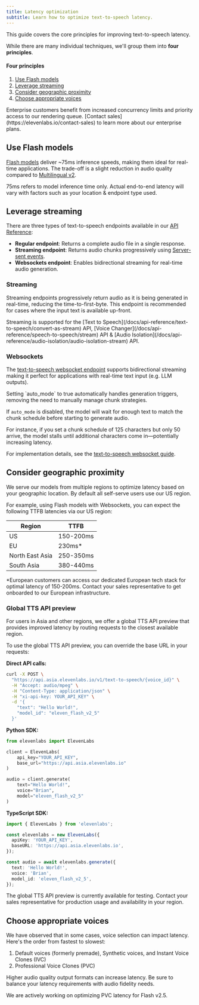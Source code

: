 ```yaml
---
title: Latency optimization
subtitle: Learn how to optimize text-to-speech latency.
---
```


This guide covers the core principles for improving text-to-speech latency.

While there are many individual techniques, we'll group them into **four principles**.

<h4>Four principles</h4>

1. [Use Flash models](#use-flash-models)
2. [Leverage streaming](#leverage-streaming)
3. [Consider geographic proximity](#consider-geographic-proximity)
4. [Choose appropriate voices](#choose-appropriate-voices)

<Success>
Enterprise customers benefit from increased concurrency limits and priority access to our rendering queue. [Contact sales](https://elevenlabs.io/contact-sales) to learn more about our enterprise
plans.

</Success>

## Use Flash models

[Flash models](/docs/models#flash-v25) deliver ~75ms inference speeds, making them ideal for real-time applications. The trade-off is a slight reduction in audio quality compared to [Multilingual v2](/docs/models#multilingual-v2).

<Info>
  75ms refers to model inference time only. Actual end-to-end latency will vary with factors such as
  your location & endpoint type used.
</Info>

## Leverage streaming

There are three types of text-to-speech endpoints available in our [API Reference](/docs/api-reference):

- **Regular endpoint**: Returns a complete audio file in a single response.
- **Streaming endpoint**: Returns audio chunks progressively using [Server-sent events](https://html.spec.whatwg.org/multipage/server-sent-events.html#server-sent-events).
- **Websockets endpoint**: Enables bidirectional streaming for real-time audio generation.

### Streaming

Streaming endpoints progressively return audio as it is being generated in real-time, reducing the time-to-first-byte. This endpoint is recommended for cases where the input text is available up-front.

<Info>
  Streaming is supported for the [Text to
  Speech](/docs/api-reference/text-to-speech/convert-as-stream) API, [Voice
  Changer](/docs/api-reference/speech-to-speech/stream) API & [Audio
  Isolation](/docs/api-reference/audio-isolation/audio-isolation-stream) API.
</Info>

### Websockets

The [text-to-speech websocket endpoint](/docs/api-reference#text-to-speech-websocket) supports bidirectional streaming making it perfect for applications with real-time text input (e.g. LLM outputs).

<Tip>
  Setting `auto_mode` to true automatically handles generation triggers, removing the need to
  manually manage chunk strategies.
</Tip>

If `auto_mode` is disabled, the model will wait for enough text to match the chunk schedule before starting to generate audio.

For instance, if you set a chunk schedule of 125 characters but only 50 arrive, the model stalls until additional characters come in—potentially increasing latency.

For implementation details, see the [text-to-speech websocket guide](/docs/api-reference#text-to-speech-websocket).

## Consider geographic proximity

We serve our models from multiple regions to optimize latency based on your geographic location.
By default all self-serve users use our US region.

For example, using Flash models with Websockets, you can expect the following TTFB latencies via our US region:

| Region          | TTFB      |
| --------------- | --------- |
| US              | 150-200ms |
| EU              | 230ms\*   |
| North East Asia | 250-350ms |
| South Asia      | 380-440ms |

<Info>
  *European customers can access our dedicated European tech stack for optimal latency of 150-200ms.
  Contact your sales representative to get onboarded to our European infrastructure.
</Info>

### Global TTS API preview

For users in Asia and other regions, we offer a global TTS API preview that provides improved latency by routing requests to the closest available region.

To use the global TTS API preview, you can override the base URL in your requests:

**Direct API calls:**

```bash
curl -X POST \
  "https://api.asia.elevenlabs.io/v1/text-to-speech/{voice_id}" \
  -H "Accept: audio/mpeg" \
  -H "Content-Type: application/json" \
  -H "xi-api-key: YOUR_API_KEY" \
  -d '{
    "text": "Hello World!",
    "model_id": "eleven_flash_v2_5"
  }'
```

**Python SDK:**

```python
from elevenlabs import ElevenLabs

client = ElevenLabs(
    api_key="YOUR_API_KEY",
    base_url="https://api.asia.elevenlabs.io"
)

audio = client.generate(
    text="Hello World!",
    voice="Brian",
    model="eleven_flash_v2_5"
)
```

**TypeScript SDK:**

```typescript
import { ElevenLabs } from 'elevenlabs';

const elevenlabs = new ElevenLabs({
  apiKey: 'YOUR_API_KEY',
  baseURL: 'https://api.asia.elevenlabs.io',
});

const audio = await elevenlabs.generate({
  text: 'Hello World!',
  voice: 'Brian',
  model_id: 'eleven_flash_v2_5',
});
```

<Info>
  The global TTS API preview is currently available for testing. Contact your sales representative
  for production usage and availability in your region.
</Info>

## Choose appropriate voices

We have observed that in some cases, voice selection can impact latency. Here's the order from fastest to slowest:

1. Default voices (formerly premade), Synthetic voices, and Instant Voice Clones (IVC)
2. Professional Voice Clones (PVC)

Higher audio quality output formats can increase latency. Be sure to balance your latency requirements with audio fidelity needs.

<Info>We are actively working on optimizing PVC latency for Flash v2.5.</Info>
